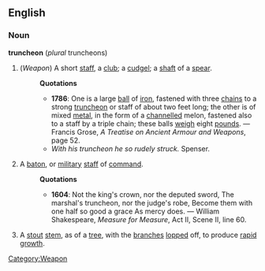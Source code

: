 ==English==
===Noun===
'''truncheon''' (''plural'' truncheons)
# (''Weapon'') [[Category:Weapon]] A short [[staff]], a [[club]]; a [[cudgel]]; a [[shaft]] of a [[spear]].
#:'''Quotations'''
#:*'''1786''': One is a large [[ball]] of [[iron]], fastened with three [[chain]]s to a strong [[truncheon]] or staff of about two feet long; the other is of mixed [[metal]], in the form of a [[channel]]led melon, fastened also to a staff by a triple chain; these balls [[weigh]] eight [[pound]]s. &mdash; Francis Grose, ''A Treatise on Ancient Armour and Weapons'', page 52.
#:*''With his truncheon he so rudely struck.'' Spenser.
#A [[baton]], or [[military]] [[staff]] of [[command]].
#:'''Quotations'''
#:*'''1604''': Not the king's crown, nor the deputed sword, The marshal's truncheon, nor the judge's robe, Become them with one half so good a grace As mercy does. &mdash; William Shakespeare, ''Measure for Measure'', Act II, Scene II, line 60.
#A [[stout]] [[stem]], as of a [[tree]], with the [[branch]]es [[lop]]ped off, to produce [[rapid]] [[growth]].